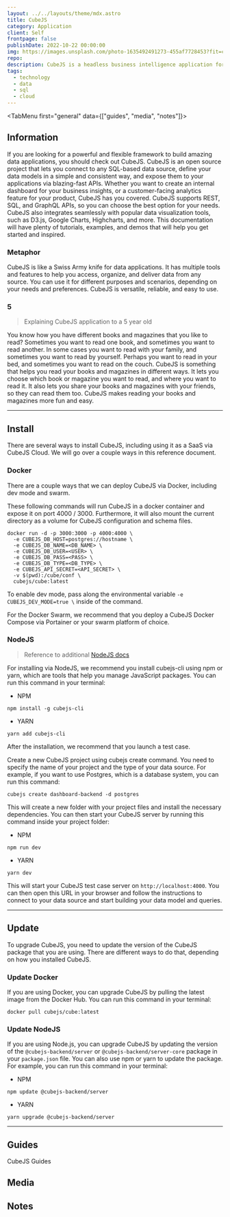 ```yaml
---
layout: ../../layouts/theme/mdx.astro
title: CubeJS
category: Application
client: Self
frontpage: false
publishDate: 2022-10-22 00:00:00
img: https://images.unsplash.com/photo-1635492491273-455af7728453?fit=crop&w=1400&h=700&q=75
repo:
description: CubeJS is a headless business intelligence application for various forms of data, including SQL, Mongo and Snowflake. CubeJS can be extended to external data warehouses, such as, Google BigQuery, Amazon Athena and Presto.
tags:
  - technology
  - data
  - sql
  - cloud
---
```



<TabMenu first="general" data={["guides", "media", "notes"]}>
<TabData tail="block" data="general">

## Information

If you are looking for a powerful and flexible framework to build amazing data applications, you should check out CubeJS. 
CubeJS is an open source project that lets you connect to any SQL-based data source, define your data models in a simple and consistent way, and expose them to your applications via blazing-fast APIs.
Whether you want to create an internal dashboard for your business insights, or a customer-facing analytics feature for your product, CubeJS has you covered.
CubeJS supports REST, SQL, and GraphQL APIs, so you can choose the best option for your needs.
CubeJS also integrates seamlessly with popular data visualization tools, such as D3.js, Google Charts, Highcharts, and more. 
This documentation will have plenty of tutorials, examples, and demos that will help you get started and inspired.

### Metaphor

CubeJS is like a Swiss Army knife for data applications.
It has multiple tools and features to help you access, organize, and deliver data from any source.
You can use it for different purposes and scenarios, depending on your needs and preferences.
CubeJS is versatile, reliable, and easy to use.

### 5

> Explaining CubeJS application to a 5 year old

You know how you have different books and magazines that you like to read?
Sometimes you want to read one book, and sometimes you want to read another.
In some cases you want to read with your family, and sometimes you want to read by yourself. 
Perhaps you want to read in your bed, and sometimes you want to read on the couch.
CubeJS is something that helps you read your books and magazines in different ways.
It lets you choose which book or magazine you want to read, and where you want to read it.
It also lets you share your books and magazines with your friends, so they can read them too.
CubeJS makes reading your books and magazines more fun and easy.

* * *

## Install

There are several ways to install CubeJS, including using it as a SaaS via CubeJS Cloud.
We will go over a couple ways in this reference document.

### Docker

There are a couple ways that we can deploy CubeJS via Docker, including dev mode and swarm.


These following commands will run CubeJS in a docker container and expose it on port 4000 / 3000. 
Furthermore, it will also mount the current directory as a volume for CubeJS configuration and schema files.

```shell
docker run -d -p 3000:3000 -p 4000:4000 \
  -e CUBEJS_DB_HOST=postgres://hostname \
  -e CUBEJS_DB_NAME=<DB_NAME> \
  -e CUBEJS_DB_USER=<USER> \
  -e CUBEJS_DB_PASS=<PASS> \
  -e CUBEJS_DB_TYPE=<DB_TYPE> \
  -e CUBEJS_API_SECRET=<API_SECRET> \
  -v $(pwd):/cube/conf \
  cubejs/cube:latest
```

To enable dev mode, pass along the environmental variable `-e CUBEJS_DEV_MODE=true \` inside of the command.

For the Docker Swarm, we recommend that you deploy a CubeJS Docker Compose via Portainer or your swarm platform of choice.

### NodeJS

> Reference to additional [NodeJS docs](https://kbve.com/application/javascript/#nodejs)

For installing via NodeJS, we recommend you install cubejs-cli using npm or yarn, which are tools that help you manage JavaScript packages. You can run this command in your terminal:

- NPM
```shell
npm install -g cubejs-cli
```

- YARN
```shell
yarn add cubejs-cli
```

After the installation, we recommend that you launch a test case.

Create a new CubeJS project using cubejs create command.
You need to specify the name of your project and the type of your data source. 
For example, if you want to use Postgres, which is a database system, you can run this command:

```shell
cubejs create dashboard-backend -d postgres
```

This will create a new folder with your project files and install the necessary dependencies. 
You can then start your CubeJS server by running this command inside your project folder:

- NPM
```shell
npm run dev
```

- YARN
```shell
yarn dev
```

This will start your CubeJS test case server on `http://localhost:4000`. 
You can then open this URL in your browser and follow the instructions to connect to your data source and start building your data model and queries.

* * *

## Update

To upgrade CubeJS, you need to update the version of the CubeJS package that you are using.
There are different ways to do that, depending on how you installed CubeJS.

### Update Docker

If you are using Docker, you can upgrade CubeJS by pulling the latest image from the Docker Hub. 
You can run this command in your terminal:
```shell
docker pull cubejs/cube:latest
```

### Update NodeJS

If you are using Node.js, you can upgrade CubeJS by updating the version of the `@cubejs-backend/server` or `@cubejs-backend/server-core` package in your `package.json` file. 
You can also use npm or yarn to update the package. For example, you can run this command in your terminal:

- NPM
```shell
npm update @cubejs-backend/server
```

- YARN
```shell
yarn upgrade @cubejs-backend/server
```

***

</TabData>
<TabData data="guides">

## Guides

CubeJS Guides
</TabData>

<TabData data="media">

## Media

</TabData>

<TabData data="notes">

## Notes

</TabData>
</TabMenu>